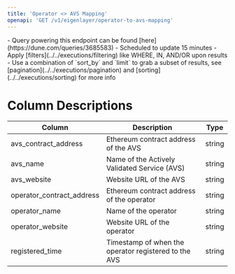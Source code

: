 ```yaml
---
title: 'Operator <> AVS Mapping'
openapi: 'GET /v1/eigenlayer/operator-to-avs-mapping'
---
```


<Note>
- Query powering this endpoint can be found [here](https://dune.com/queries/3685583)
- Scheduled to update 15 minutes
- Apply [filters](../../executions/filtering) like WHERE, IN, AND/OR upon results
- Use a combination of `sort_by` and `limit` to grab a subset of results, see [pagination](../../executions/pagination) and [sorting](../../executions/sorting) for more info
</Note>

# Column Descriptions

| Column                    | Description                                       | Type       |
| ------------------------- | ------------------------------------------------- | ---------- |
| avs_contract_address      | Ethereum contract address of the AVS              | string  |
| avs_name                  | Name of the Actively Validated Service (AVS)       | string    |
| avs_website               | Website URL of the AVS                            | string    |
| operator_contract_address | Ethereum contract address of the operator         | string  |
| operator_name             | Name of the operator                              | string    |
| operator_website          | Website URL of the operator                       | string    |
| registered_time           | Timestamp of when the operator registered to the AVS     | string   |

